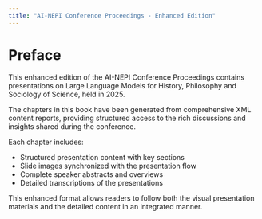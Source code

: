 ```yaml
---
title: "AI-NEPI Conference Proceedings - Enhanced Edition"
---
```


# Preface

This enhanced edition of the AI-NEPI Conference Proceedings contains presentations on Large Language Models for History, Philosophy and Sociology of Science, held in 2025.

The chapters in this book have been generated from comprehensive XML content reports, providing structured access to the rich discussions and insights shared during the conference.

Each chapter includes:

- Structured presentation content with key sections
- Slide images synchronized with the presentation flow  
- Complete speaker abstracts and overviews
- Detailed transcriptions of the presentations

This enhanced format allows readers to follow both the visual presentation materials and the detailed content in an integrated manner.

